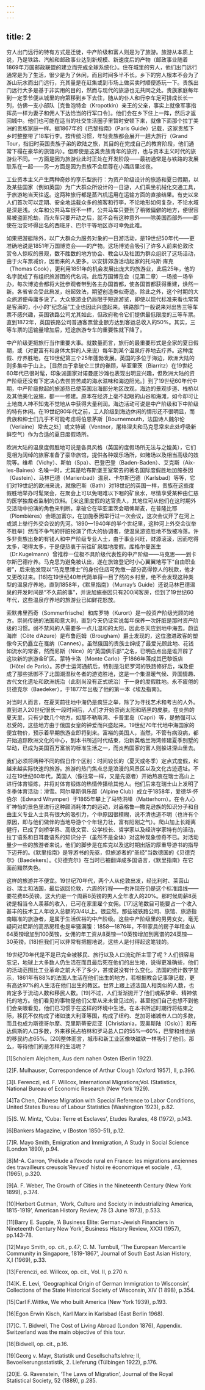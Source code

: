 ```yaml
---
---
---
```

title: 2
---




穷人出门远行的特有方式是迁徙，中产阶级和富人则是为了旅游。旅游从本质上说，乃是铁路、汽船和邮政事业达到新规模、新速度后的产物（邮政事业随着1869年万国邮政联盟的建立而完成全球系统化）。住在城里的穷人，他们出门远行通常是为了生活，很少是为了休闲，而且时间多半不长。乡下的穷人根本不会为了游山玩水而出门远行，充其量是在赶集或到市场上做买卖时顺便游玩一下。贵族出门远行大多是基于非实用的目的，然而与现代的旅游也无共同之处。贵族家庭每年到一定季节便从城里的府第移到乡下去住，随从的仆人和行李车足可排成长长一列，仿佛一支小部队［克鲁泡特金（Kropotkin）亲王的父亲，事实上就像军事指挥员一样为妻子和佣人下达恰当的行军口令］。他们会在乡下住上一阵，然后才返回城中。他们也可能在适当的社交生活圈子里暂时安顿下来，就像下面那个拉丁美洲的贵族家庭一样。据1867年的《巴黎指南》（Paris Guide）记载，这家贵族下乡时整整带了18车行李。按传统习惯，年轻贵族都会展开一趟大旅行（Grand Tour，指旧时英国贵族子弟的欧陆之旅，其目的在完成自己的教育阶段，他们通常下榻在豪华的旅馆内）。但即使是这类贵族青年的旅行，也与资本主义时代的旅游业不同。一方面是因为旅游业此时正处在开发阶段——最初通常是与铁路的发展联系在一起——另一方面是因为贵族不会屈尊在小酒店里过夜。

工业资本主义产生两种奇妙的享乐型旅行：为资产阶级设计的旅游和夏日假期，以及某些国家（例如英国）为广大群众所设计的一日游，人们乘坐机械化交通工具，于旅游地当天往返。这两种旅行都是蒸汽机运用在运输方面的直接结果。有史以来人们首次可以定期、安全地运载众多的旅客和行李，不论地形如何复杂，不论水域是深是浅。火车和公共马车很不一样，公共马车只要到了稍微偏僻的地方，便很容易被盗匪抢劫，而火车只要开动之后，就不会有这种意外——除美国西部外——即使在治安坏得出名的西班牙、巴尔干等地区亦可幸免此难。

如果把游艇除外，以广大群众为服务对象的一日游活动，是19世纪50年代——更准确地说是1851年万国博览会——的产物。这场博览会吸引了许多人前来伦敦欣赏令人惊叹的景观，数不胜数的地方协会、教会以及社团为群众组织了这场活动，由于火车票减价，因而来的人更多。以安排郊游活动起家的托马斯·库克（Thomas Cook），更利用1851年的机会发展出庞大的旅游业，此后25年，他的名字就成了有组织旅游团的代名词。此后万国博览会（见第二章）一场接一场举办，每次博览会都将大批参观者带到各主办国首都，使各国首都获得重建，焕然一新。各省省会受此启发，纷起效法，期望创造类似奇迹。除此之外，这个时期的大众旅游便毋庸多说了。大众旅游业仍局限于短途游览，即使以现代标准来看也常常是客满的，小小的“纪念品”工业也因此兴盛起来。铁路部门一般说来对出售三等车票不感兴趣，英国铁路公司尤其如此，但政府勒令它们提供最低限度的三等车票。直到1872年，英国铁路公司普通客票营业额方达到客运总收入的50%。其实，三等车票的运输量增加后，短途旅游专车的重要性就下降了。

中产阶级更把旅行当作重要大事。就数量而言，旅行的最重要形式是全家的夏日假期，或（对更富有和身体太胖的人来说）每年到某个温泉疗养地去疗养。这种度假、疗养胜地，在19世纪第三个25年蓬勃发展。英国的多位于海边，欧洲大陆的则多集中于山上。［显然由于拿破仑三世的眷顾，毕亚里茨（Biarritz）在19世纪60年代已很时髦，印象派画家对诺曼底沙滩也表现出明显兴趣，但欧洲大陆的资产阶级还没有下定决心去尝尝苦咸的海水滋味和海边阳光。］到了19世纪60年代中期，中产阶级掀起的旅游热已使英国沿海部分地区改观，海边的景观步道、栈桥以及其他美化设施，都一一修建。原本在经济上毫不起眼的山谷和海滩，如今却可让土地商人神不知鬼不觉地从中获得大量利润。海边活动可说是中产阶级和下中阶级的特有休闲。在19世纪80年代之前，工人阶级到海边休闲的情形还不很明显，而贵族和绅士们几乎不可能考虑将伯恩茅斯［Bournemouth，法国诗人魏尔伦（Verlaine）常去之处］或文特诺（Ventnor，屠格涅夫和马克思常来此处呼吸新鲜空气）作为合适的夏日度假场所。

欧洲大陆的温泉度假胜地可说是各具风格（英国的度假场所无法与之媲美），它们竞相为阔绰的旅客准备了豪华旅馆，提供各种娱乐场所，如赌场以及相当高级的妓院等。维希（Vichy）、斯帕（Spa）、巴登巴登（Baden-Baden）、艾克斯（Aix-les-Baines）名噪一时，尤其是哈布斯堡王室常去的著名国际度假胜地加施泰因（Gastein）、马林巴德（Marienbad）温泉、卡尔斯巴德（Karlsbad）等等，它们对19世纪的欧洲来说，就像巴斯（Bath）对18世纪的英国一样，贵族在这些度假胜地举办时髦聚会，在聚会上可以免喝难以下咽的矿泉水，尽情享受某种由仁慈的医学独裁者监制的饮料。［来这里度假的达官贵人，其地位可从他们在这时期外交活动中扮演的角色来判断。拿破仑在毕亚里茨会晤俾斯麦，在普隆比耶（Plombières）会晤加富尔，在加施泰因举行过一次会议，这次会议开了在河上或湖上举行外交会议的先河。1890—1940年的半个世纪里，这种河上外交会议举不胜举］然而不争气的肝脏扮演了伟大的协调者，使温泉游览胜地不致被冷落。许多非贵族出身的有钱人和中产阶级专业人士，由于事业兴旺，财源滚滚，因而吃得太多，喝得太多，于是便热衷于前往矿泉胜地度假。库格尔曼医生（Dr.Kugelmann）曾推荐一位极不具阶级代表性的中产阶级——马克思——到卡尔斯巴德疗养。马克思为避免被认出，遂在旅馆登记时小心翼翼地写下“自由职业者”，后来他发现以“马克思博士”的身份住店可免缴一部分高得惊人的税款，他才又更改过来。[16]在19世纪40年代简单得一目了然的乡村里，绝不会发现这种类型的温泉疗养地，直到1858年，《默里指南》（Murray’s Guide）还说马林巴德温泉的开发时间是“不久前的事”，并说加施泰因只有200间客房，但到了19世纪60年代，这些温泉疗养地的旅游业已如鲜花怒放。

索默弗里西奇（Sommerfrische）和库罗特（Kurort）是一般资产阶级光顾的地方。崇尚传统的法国和意大利，直到今天仍证实说每年保养一次肝脏是那时资产阶级的习惯。弱不禁风的人需要多一点儿温和的太阳，因此冬天应到地中海去。蔚蓝海岸（Cõte d’Azure）是布鲁厄姆（Brougham）爵士发现的，这位激进政客的塑像今天仍矗立在戛纳（Cannes）。虽然俄国的贵族士绅成了最爱光顾此地、花钱如流水的常客，然而尼斯（Nice）的“英国俱乐部”之名，已明白点出是谁开辟了这块新的旅游金矿区。蒙特卡洛（Monte Carlo）于1866年落成其巴黎饭店（Hõtel de Paris）。苏伊士运河通航后，特别是沿尼罗河的铁路修好后，埃及便成了那些抵御不了北国潮湿秋冬者的游览胜地，这是一个集温暖气候、异国情趣、古代文化遗址和欧洲统治（此刻尚没有正式统治）于一身的度假胜地。永不疲倦的贝德克尔（Baedeker），于1877年出版了他的第一本《埃及指南》。

对当时人而言，在夏天前往地中海仍是疯狂之举，除了为寻找艺术和考古的人外。直到进入20世纪很长一段时间后，人们才开始崇尚太阳和晒黑的皮肤。在炎热的夏天里，只有少数几个地方，如那不勒斯湾、卡普里岛（Capri）等，是勉强可以忍受的，这些地方由于俄国女皇的钟爱而兴盛起来。19世纪70年代地中海国家的便宜物价，预示着早期旅游业即将到来。富裕的美国人，当然，不管有病没病，都开始追踪欧洲文化的中心，到本书所述时代结束，沿新英格兰海湾修建夏季别墅的举动，已成为美国百万富翁的标准生活之一，而炎热国家的富人则躲进深山里去。

我们必须将两种不同的假日作个区别：时间较长的（夏天或冬季）定点式度假，和越来越实际快速的旅游。旅游的热门焦点总是浪漫的风景区以及文化古迹遗址。不过在19世纪60年代，英国人（像往常一样，又是先驱者）开始热衷在瑞士高山上进行体育锻炼，并将对体育锻炼的热情传播给其他人。他们后来在瑞士山上发明了冬季体育活动：滑雪。阿尔卑斯俱乐部（Alpine Club）成立于1858年，爱德华·怀伯尔（Edward Whymper）于1865年攀上了马特洪峰（Matterhorn）。在令人心旷神怡的景色里进行这种颇消耗体力的运动，对盎格鲁—撒克逊族的知识分子和自由主义专业人士具有很大的吸引力，个中原因很模糊，说不清也道不明（也许有个原因，即与他们做伴的当地导游个个年轻力壮，富有阳刚之气）。爬山加上长距离健行，已成了剑桥学界、高级文官、公学校长、哲学家以及经济学家特有的活动，拉丁语系和日耳曼语系的知识分子（虽然不是全体）对这种现象惊奇不已。对活动量少一些的旅游者来说，他们的脚步是在库克以及这时期出版的厚重导游书的指导下迈开的。《默里指南》是导游书的先驱，但旅游者的“圣经”当数德国的《贝德克尔》（Baedekers）。《贝德克尔》在当时已被翻译成多国语言，《默里指南》在它面前黯然失色。

这样的旅游并不便宜。19世纪70年代，两个人从伦敦出发，经比利时、莱茵山谷、瑞士和法国，最后返回伦敦，六周的行程——也许现在仍是这个标准路线——要花费85英镑。这大约是一个周薪8英镑的男人全年收入的20%。那时候周薪8英镑是相当令人羡慕的收入，已可在家里雇个女佣。[17]这笔数目可能要占一个收入甚丰的技术工人年收入总额的3/4以上。很显然，那些被铁路公司、旅馆、旅游指南瞄准的旅游者，是属于生活优裕的中产阶级。这些中产阶级里的男男女女，毫无疑问对尼斯的高昂房租也是牢骚满腹：1858—1876年，不带家具的房子年租金从64英镑增加到100英镑，女佣的年工资从8英镑—10英镑增加到离谱的24英镑—30英镑。[18]但我们可以非常有把握地说，这些人是付得起这笔钱的。

19世纪70年代是不是已完全被移民、旅行以及人口流动所主宰了呢？人们很容易忘记，地球上大多数人仍生活在而且最后死在他们的出生地，说得更准确些，他们的活动范围比工业革命之前大不了多少，甚或说没有什么变化。法国的统计数字显示，1861年有88%的法国人生活在他们出生的地方，若根据教会记事簿记载，更有高达97%的人生活在他们出生的教区。世界上跟上述法国人相类似的人数，也肯定多于流动人数和移民人数。[19]不过，人们渐渐抛开了他们魂系梦牵、精神依托的地方。他们看见的事物是他们父辈从来未曾见过的，甚至他们自己也想不到他们会亲眼看见，他们已习惯于在这样的环境中生活。在本书所述时期行将结束之际，移民不仅构成了诸如澳大利亚等国，构成了纽约、芝加哥诸城市人口的多数，而且也成为斯德哥尔摩、克里斯蒂安尼亚［Christiania，现奥斯陆（Oslo）］和布达佩斯的人口多数，外来移民占柏林和罗马总人口的55%—60%，巴黎和维也纳的移民约占65%。[20]整体而言，城市和新工业区像块磁铁一样吸引了他们。那么，等待他们的是怎样的生活呢？

[1]Scholem Alejchem, Aus dem nahen Osten (Berlin 1922).



[2]F. Mulhauser, Correspondence of Arthur Clough (Oxford 1957), II, p.396.



[3]I. Ferenczi, ed. F. Willcox, International Migrations;Vol. IStatistics, National Bureau of Economic Research (New York 1929).



[4]Ta Chen, Chinese Migration with Special Reference to Labor Conditions, United States Bureau of Labour Statistics (Washington 1923), p.82.



[5]S. W. Mintz, ‘Cuba: Terre et Esclaves’, Etudes Rurales, 48 (1972), p.143.



[6]Bankers Magazine, v (Boston 1850-51), p.12.



[7]R. Mayo Smith, Emigration and Immigration, A Study in Social Science (London 1890), p.94.



[8]M-A. Carron, ‘Prélude a I’exode rural en France: les migrations anciennes des travailleurs creusois’Revued’ histoi re économique et sociale , 43, (1965), p.320.



[9]A. F. Weber, The Growth of Cities in the Nineteenth Century (New York 1899), p.374.



[10]Herbert Gutman, ‘Work, Culture and Society in industrializing America, 1815-1919’, American History Review, 78 (3 June 1973), p.533.



[11]Barry E. Supple, ‘A Business Elite: German-Jewish Financiers in Nineteenth Century New York’, Business History Review, XXXI (1957), pp.143-78.



[12]Mayo Smith, op. cit., p.47; C. M. Turnbull, ‘The European Mercantile Community in Singapore, 1819-1867’, Journal of South East Asian History, X,I (1969), p.33.



[13]Ferenczi, ed. Willcox, op. cit., Vol. II, p.270 n.



[14]K. E. Levi, ‘Geographical Origin of German Immigration to Wisconsin’, Collections of the State Historical Society of Wisconsin, XIV (1 898), p.354.



[15]Carl F.Wittke, We who built America (New York 1939), p.193.



[16]Egon Erwin Kisch, Karl Marx in Karlsbad (East Berlin 1968).



[17]C. T. Bidwell, The Cost of Living Abroad (London 1876), Appendix. Switzerland was the main objective of this tour.



[18]Bidwell, op. cit., p.16.



[19]Georg v. Mayr, Statistik und Gesellschaftslehre; II, Bevoelkerungsstatistik, 2. Lieferung (Tülbingen 1922), p.176.



[20]E. G. Ravenstein, ‘The Laws of Migration’, Journal of the Royal Statistical Society, 52 (1889), p.285.